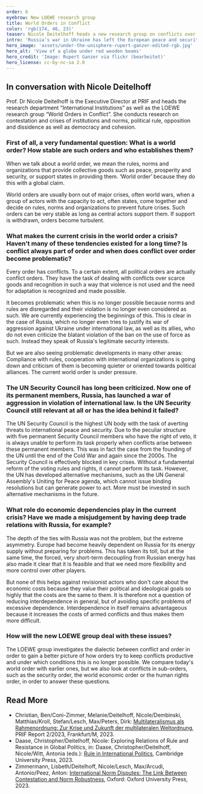 ```yaml
---
order: 6
eyebrow: New LOEWE research group
title: World Orders in Conflict
color: 'rgb(174, 46, 23)'
teaser: Nicole Deitelhoff heads a new research group on conflicts over the world order as part of her LOEWE top professorship. In our interview, she explains what constitutes these conflicts and when they become a problem.
intro: 'Russia’s war in Ukraine has left the European peace and security architecture in shambles. International institutions and norms have lost their binding force. At the same time, we are observing global power shifts and new lines of conflict. The world order of recent decades seems to have become obsolete, and the rules of global governance are being fought out anew. The research group “World Orders in Conflict”, founded as part of a LOEWE top professorship for Nicole Deitelhoff, will be addressing these and other questions over the next few years.'
hero_image: 'assets/under-the-unisphere-rupert-ganzer-edited-rgb.jpg'
hero_alt: 'View of a globe under red wooden beams'
hero_credit: 'Image: Rupert Ganzer via flickr (bearbeitet)'
hero_license: cc-by-nc-sa 2.0
---
```


## In conversation with Nicole Deitelhoff

<Person name="Nicole Deitelhoff" image="assets/Nicole_rot_rgb.jpg" image_alt="stylized photo of a woman">

Prof. Dr Nicole Deitelhoff is the Executive Director at PRIF and heads the research department “International Institutions” as well as the LOEWE research group “World Orders in Conflict”. She conducts research on contestation and crises of institutions and norms, political rule, opposition and dissidence as well as democracy and cohesion.

</Person>

### First of all, a very fundamental question: What is a world order? How stable are such orders and who establishes them?

When we talk about a world order, we mean the rules, norms and organizations that provide collective goods such as peace, prosperity and security, or support states in providing them. ‘World order’ because they do this with a global claim.

World orders are usually born out of major crises, often world wars, when a group of actors with the capacity to act, often states, come together and decide on rules, norms and organizations to prevent future crises. Such orders can be very stable as long as central actors support them. If support is withdrawn, orders become turbulent.

### What makes the current crisis in the world order a crisis? Haven't many of these tendencies existed for a long time? Is conflict always part of order and when does conflict over order become problematic?  

Every order has conflicts. To a certain extent, all political orders are actually conflict orders. They have the task of dealing with conflicts over scarce goods and recognition in such a way that violence is not used and the need for adaptation is recognized and made possible.

It becomes problematic when this is no longer possible because norms and rules are disregarded and their violation is no longer even considered as such. We are currently experiencing the beginnings of this. This is clear in the case of Russia, which no longer even tries to justify its war of aggression against Ukraine under international law, as well as its allies, who do not even criticize the blatant violation of the ban on the use of force as such. Instead they speak of Russia's legitimate security interests.

But we are also seeing problematic developments in many other areas: Compliance with rules, cooperation with international organizations is going down and criticism of them is becoming quieter or oriented towards political alliances. The current world order is under pressure.

### The UN Security Council has long been criticized. Now one of its permanent members, Russia, has launched a war of aggression in violation of international law. Is the UN Security Council still relevant at all or has the idea behind it failed?

The UN Security Council is the highest UN body with the task of averting threats to international peace and security. Due to the peculiar structure with five permanent Security Council members who have the right of veto, it is always unable to perform its task properly when conflicts arise between these permanent members. This was in fact the case from the founding of the UN until the end of the Cold War and again since the 2000s. The Security Council is effectively blocked in key crises. Without a fundamental reform of the voting rules and rights, it cannot perform its task. However, the UN has developed alternative mechanisms, such as the UN General Assembly's Uniting for Peace agenda, which cannot issue binding resolutions but can generate power to act. More must be invested in such alternative mechanisms in the future.

### What role do economic dependencies play in the current crisis? Have we made a misjudgement by having deep trade relations with Russia, for example? 

The depth of the ties with Russia was not the problem, but the extreme asymmetry. Europe had become heavily dependent on Russia for its energy supply without preparing for problems. This has taken its toll, but at the same time, the forced, very short-term decoupling from Russian energy has also made it clear that it is feasible and that we need more flexibility and more control over other players. 

But none of this helps against revisionist actors who don't care about the economic costs because they value their political and ideological goals so highly that the costs are the same to them. It is therefore not a question of reducing interdependence in general, but of avoiding specific problems of excessive dependence. Interdependence in itself remains advantageous because it increases the costs of armed conflicts and thus makes them more difficult.

### How will the new LOEWE group deal with these issues? 

The LOEWE group investigates the dialectic between conflict and order in order to gain a better picture of how orders try to keep conflicts productive and under which conditions this is no longer possible. We compare today's world order with earlier ones, but we also look at conflicts in sub-orders, such as the security order, the world economic order or the human rights order, in order to answer these questions.

<Notes>

## Read More

- Christian, Ben/Coni-Zimmer, Melanie/Deitelhoff, Nicole/Dembinski, Matthias/Kroll, Stefan/Lesch, Max/Peters, Dirk: [Multilateralismus als Rahmenordnung: Zur Krise und Zukunft der multilateralen Weltordnung](https://www.prif.org/publikationen/publikationssuche/publikation/multilateralismus-als-rahmenordnung-zur-krise-und-zukunft-der-multilateralen-weltordnung), PRIF Report 2/2023, Frankfurt/M, 2023.
- Daase, Christopher/Deitelhoff, Nicole: Exploring Relations of Rule and Resistance in Global Politics, in: Daase, Christopher/Deitelhoff, Nicole/Witt, Antonia (eds.): [Rule in International Politics](https://www.cambridge.org/core/books/rule-in-international-politics/979F0963B21B3F3D9FCA00589CE41563), Cambridge University Press, 2023.
- Zimmermann, Lisbeth/Deitelhoff, Nicole/Lesch, Max/Arcudi, Antonio/Peez, Anton: [International Norm Disputes: The Link Between Contestation and Norm Robustness](https://global.oup.com/academic/product/international-norm-disputes-9780198873235?cc=de&lang=en&), Oxford: Oxford University Press, 2023.

</Notes>
